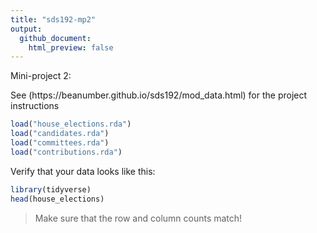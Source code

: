 ```yaml
---
title: "sds192-mp2"
output:
  github_document:
    html_preview: false
---
```


Mini-project 2:

See (https://beanumber.github.io/sds192/mod_data.html) for the project instructions


```r
load("house_elections.rda")
load("candidates.rda")
load("committees.rda")
load("contributions.rda")
```

Verify that your data looks like this:

```r
library(tidyverse)
head(house_elections)

```

> Make sure that the row and column counts match!